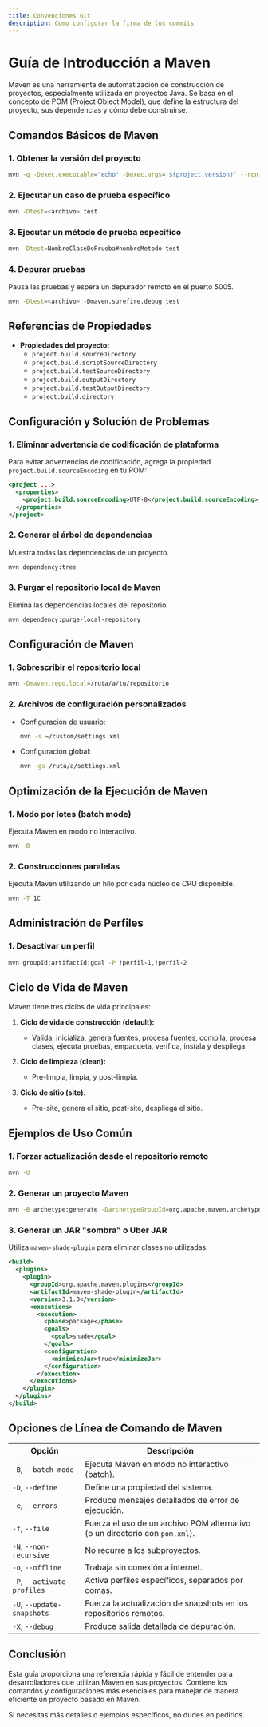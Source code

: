 ```yaml
---
title: Convenciones Git
description: Como configurar la firma de los commits
---
```


# **Guía de Introducción a Maven**

Maven es una herramienta de automatización de construcción de proyectos, especialmente utilizada en proyectos Java. Se basa en el concepto de POM (Project Object Model), que define la estructura del proyecto, sus dependencias y cómo debe construirse.

## **Comandos Básicos de Maven**

### 1. **Obtener la versión del proyecto**
```bash
mvn -q -Dexec.executable="echo" -Dexec.args='${project.version}' --non-recursive exec:exec
```

### 2. **Ejecutar un caso de prueba específico**
```bash
mvn -Dtest=<archivo> test
```

### 3. **Ejecutar un método de prueba específico**
```bash
mvn -Dtest=NombreClaseDePrueba#nombreMetodo test
```

### 4. **Depurar pruebas**
Pausa las pruebas y espera un depurador remoto en el puerto 5005.
```bash
mvn -Dtest=<archivo> -Dmaven.surefire.debug test
```

## **Referencias de Propiedades**

- **Propiedades del proyecto:**
  - `project.build.sourceDirectory`
  - `project.build.scriptSourceDirectory`
  - `project.build.testSourceDirectory`
  - `project.build.outputDirectory`
  - `project.build.testOutputDirectory`
  - `project.build.directory`

## **Configuración y Solución de Problemas**

### 1. **Eliminar advertencia de codificación de plataforma**
Para evitar advertencias de codificación, agrega la propiedad `project.build.sourceEncoding` en tu POM:
```xml
<project ...>
  <properties>
    <project.build.sourceEncoding>UTF-8</project.build.sourceEncoding>
  </properties>
</project>
```

### 2. **Generar el árbol de dependencias**
Muestra todas las dependencias de un proyecto.
```bash
mvn dependency:tree
```

### 3. **Purgar el repositorio local de Maven**
Elimina las dependencias locales del repositorio.
```bash
mvn dependency:purge-local-repository
```

## **Configuración de Maven**

### 1. **Sobrescribir el repositorio local**
```bash
mvn -Dmaven.repo.local=/ruta/a/tu/repositorio
```

### 2. **Archivos de configuración personalizados**
- Configuración de usuario:
  ```bash
  mvn -s ~/custom/settings.xml
  ```
- Configuración global:
  ```bash
  mvn -gs /ruta/a/settings.xml
  ```

## **Optimización de la Ejecución de Maven**

### 1. **Modo por lotes (batch mode)**
Ejecuta Maven en modo no interactivo.
```bash
mvn -B
```

### 2. **Construcciones paralelas**
Ejecuta Maven utilizando un hilo por cada núcleo de CPU disponible.
```bash
mvn -T 1C
```

## **Administración de Perfiles**

### 1. **Desactivar un perfil**
```bash
mvn groupId:artifactId:goal -P !perfil-1,!perfil-2
```

## **Ciclo de Vida de Maven**

Maven tiene tres ciclos de vida principales:

1. **Ciclo de vida de construcción (default):**
   - Valida, inicializa, genera fuentes, procesa fuentes, compila, procesa clases, ejecuta pruebas, empaqueta, verifica, instala y despliega.

2. **Ciclo de limpieza (clean):**
   - Pre-limpia, limpia, y post-limpia.

3. **Ciclo de sitio (site):**
   - Pre-site, genera el sitio, post-site, despliega el sitio.

## **Ejemplos de Uso Común**

### 1. **Forzar actualización desde el repositorio remoto**
```bash
mvn -U
```

### 2. **Generar un proyecto Maven**
```bash
mvn -B archetype:generate -DarchetypeGroupId=org.apache.maven.archetypes -DgroupId=com.ejemplo -DartifactId=proyecto-ejemplo
```

### 3. **Generar un JAR "sombra" o Uber JAR**
Utiliza `maven-shade-plugin` para eliminar clases no utilizadas.
```xml
<build>
  <plugins>
    <plugin>
      <groupId>org.apache.maven.plugins</groupId>
      <artifactId>maven-shade-plugin</artifactId>
      <version>3.1.0</version>
      <executions>
        <execution>
          <phase>package</phase>
          <goals>
            <goal>shade</goal>
          </goals>
          <configuration>
            <minimizeJar>true</minimizeJar>
          </configuration>
        </execution>
      </executions>
    </plugin>
  </plugins>
</build>
```

## **Opciones de Línea de Comando de Maven**

| Opción               | Descripción                                                       |
|----------------------|-------------------------------------------------------------------|
| `-B`, `--batch-mode` | Ejecuta Maven en modo no interactivo (batch).                     |
| `-D`, `--define`     | Define una propiedad del sistema.                                 |
| `-e`, `--errors`     | Produce mensajes detallados de error de ejecución.                |
| `-f`, `--file`       | Fuerza el uso de un archivo POM alternativo (o un directorio con `pom.xml`). |
| `-N`, `--non-recursive` | No recurre a los subproyectos.                               |
| `-o`, `--offline`    | Trabaja sin conexión a internet.                                  |
| `-P`, `--activate-profiles` | Activa perfiles específicos, separados por comas.         |
| `-U`, `--update-snapshots` | Fuerza la actualización de snapshots en los repositorios remotos. |
| `-X`, `--debug`      | Produce salida detallada de depuración.                           |

## **Conclusión**

Esta guía proporciona una referencia rápida y fácil de entender para desarrolladores que utilizan Maven en sus proyectos. Contiene los comandos y configuraciones más esenciales para manejar de manera eficiente un proyecto basado en Maven.

Si necesitas más detalles o ejemplos específicos, no dudes en pedirlos.
